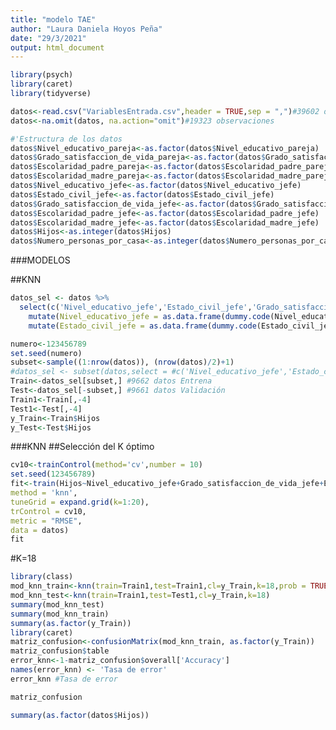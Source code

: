 ```yaml
---
title: "modelo TAE"
author: "Laura Daniela Hoyos Peña"
date: "29/3/2021"
output: html_document
---
```



```r
library(psych)
library(caret)
library(tidyverse)
```

```r
datos<-read.csv("VariablesEntrada.csv",header = TRUE,sep = ",")#39602 observaciones
datos<-na.omit(datos, na.action="omit")#19323 observaciones
```
```r
#'Estructura de los datos 
datos$Nivel_educativo_pareja<-as.factor(datos$Nivel_educativo_pareja)
datos$Grado_satisfaccion_de_vida_pareja<-as.factor(datos$Grado_satisfaccion_de_vida_pareja)
datos$Escolaridad_padre_pareja<-as.factor(datos$Escolaridad_padre_pareja)
datos$Escolaridad_madre_pareja<-as.factor(datos$Escolaridad_madre_pareja)
datos$Nivel_educativo_jefe<-as.factor(datos$Nivel_educativo_jefe)
datos$Estado_civil_jefe<-as.factor(datos$Estado_civil_jefe)
datos$Grado_satisfaccion_de_vida_jefe<-as.factor(datos$Grado_satisfaccion_de_vida_jefe)
datos$Escolaridad_padre_jefe<-as.factor(datos$Escolaridad_padre_jefe)
datos$Escolaridad_madre_jefe<-as.factor(datos$Escolaridad_madre_jefe)
datos$Hijos<-as.integer(datos$Hijos)
datos$Numero_personas_por_casa<-as.integer(datos$Numero_personas_por_casa)

```

###MODELOS

##KNN

```r
datos_sel <- datos %>% 
  select(c('Nivel_educativo_jefe','Estado_civil_jefe','Grado_satisfaccion_de_vida_jefe','Hijos','Numero_personas_por_casa')) %>%
    mutate(Nivel_educativo_jefe = as.data.frame(dummy.code(Nivel_educativo_jefe))) %>%
    mutate(Estado_civil_jefe = as.data.frame(dummy.code(Estado_civil_jefe)))  
```


```r
numero<-123456789
set.seed(numero)
subset<-sample((1:nrow(datos)), (nrow(datos)/2)+1)
#datos_sel <- subset(datos,select = #c('Nivel_educativo_jefe','Estado_civil_jefe','Grado_satisfaccion_de_vida_jefe','Hijos','Numero_personas_por_casa'))
Train<-datos_sel[subset,] #9662 datos Entrena
Test<-datos_sel[-subset,] #9661 datos Validación
Train1<-Train[,-4]
Test1<-Test[,-4]
y_Train<-Train$Hijos
y_Test<-Test$Hijos
```
###KNN
##Selección del K óptimo

```r

cv10<-trainControl(method='cv',number = 10)
set.seed(123456789)
fit<-train(Hijos~Nivel_educativo_jefe+Grado_satisfaccion_de_vida_jefe+Estado_civil_jefe+Numero_personas_por_casa,
method = 'knn',
tuneGrid = expand.grid(k=1:20),
trControl = cv10,
metric = "RMSE",
data = datos)
fit
```

#K=18
```r
library(class)
mod_knn_train<-knn(train=Train1,test=Train1,cl=y_Train,k=18,prob = TRUE, use.all = TRUE)
mod_knn_test<-knn(train=Train1,test=Test1,cl=y_Train,k=18)
summary(mod_knn_test)
summary(mod_knn_train)
summary(as.factor(y_Train))
library(caret)
matriz_confusion<-confusionMatrix(mod_knn_train, as.factor(y_Train))
matriz_confusion$table
error_knn<-1-matriz_confusion$overall['Accuracy']
names(error_knn) <- 'Tasa de error'
error_knn #Tasa de error
```
```r
matriz_confusion
```






```r
summary(as.factor(datos$Hijos))
```





